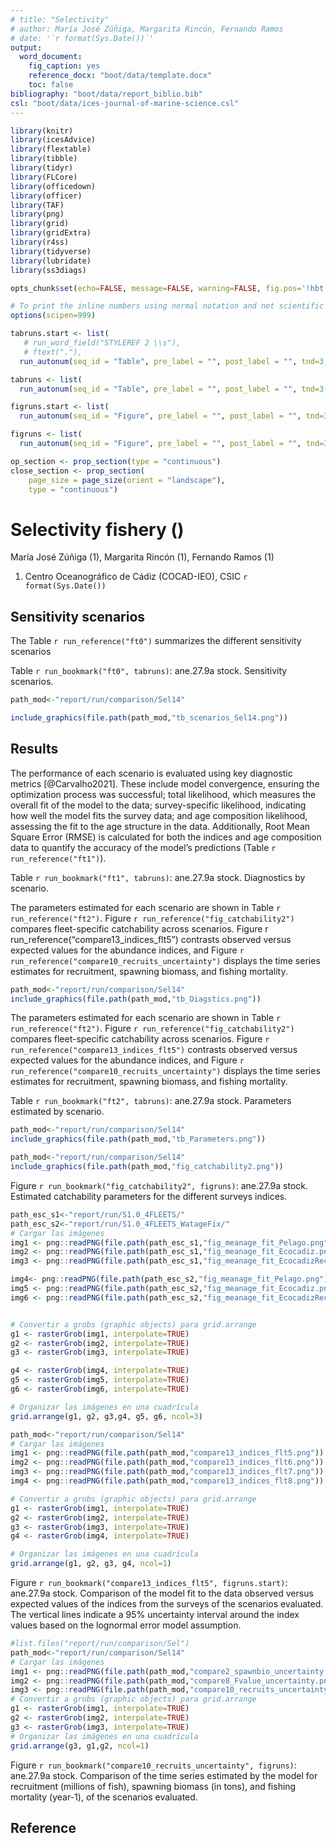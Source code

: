 ```yaml
---
# title: "Selectivity"
# author: María José Zúñiga, Margarita Rincón, Fernando Ramos 
# date: '`r format(Sys.Date())`'
output:
  word_document:
    fig_caption: yes
    reference_docx: "boot/data/template.docx"
    toc: false
bibliography: "boot/data/report_biblio.bib"
csl: "boot/data/ices-journal-of-marine-science.csl"
---
```



```r
library(knitr)
library(icesAdvice)
library(flextable)
library(tibble)
library(tidyr)
library(FLCore)
library(officedown)
library(officer)
library(TAF)
library(png)
library(grid)
library(gridExtra)
library(r4ss)
library(tidyverse)
library(lubridate)
library(ss3diags)
```


```r
opts_chunk$set(echo=FALSE, message=FALSE, warning=FALSE, fig.pos='!hbt',fig.align = 'center' )

# To print the inline numbers using normal notation and not scientific notation.
options(scipen=999)

```


```r
tabruns.start <- list(
   # run_word_field("STYLEREF 2 \\s"),
   # ftext("."),
  run_autonum(seq_id = "Table", pre_label = "", post_label = "", tnd=3, tns=".", start=1))

tabruns <- list(
  run_autonum(seq_id = "Table", pre_label = "", post_label = "", tnd=3, tns="."))

figruns.start <- list(
  run_autonum(seq_id = "Figure", pre_label = "", post_label = "", tnd=3, tns=".", start=1))

figruns <- list(
  run_autonum(seq_id = "Figure", pre_label = "", post_label = "", tnd=3, tns="."))

```

```r
op_section <- prop_section(type = "continuous")
close_section <- prop_section(
    page_size = page_size(orient = "landscape"), 
    type = "continuous")

```

# Selectivity fishery ()

María José Zúñiga (1), Margarita Rincón (1), Fernando Ramos (1) 
 
1. Centro Oceanográfico de Cádiz (COCAD-IEO), CSIC
 `r format(Sys.Date())`
 


## Sensitivity scenarios

The Table `r run_reference("ft0")` summarizes the different sensitivity scenarios 


Table `r run_bookmark("ft0", tabruns)`:  ane.27.9a stock. Sensitivity scenarios.

```r

path_mod<-"report/run/comparison/Sel14"
```


```r
include_graphics(file.path(path_mod,"tb_scenarios_Sel14.png"))
```

## Results

The performance of each scenario is evaluated using key diagnostic metrics [@Carvalho2021]. These include model convergence, ensuring the optimization process was successful; total likelihood, which measures the overall fit of the model to the data; survey-specific likelihood, indicating how well the model fits the survey data; and age composition likelihood, assessing the fit to the age structure in the data. Additionally, Root Mean Square Error (RMSE) is calculated for both the indices and age composition data to quantify the accuracy of the model’s predictions (Table `r run_reference("ft1")`).

Table `r run_bookmark("ft1", tabruns)`:  ane.27.9a stock. Diagnostics by scenario.

The parameters estimated for each scenario are shown in Table `r run_reference("ft2")`. Figure `r run_reference("fig_catchability2")` compares fleet-specific catchability across scenarios. Figure r run_reference("compare13_indices_flt5") contrasts observed versus expected values for the abundance indices, and Figure `r run_reference("compare10_recruits_uncertainty")` displays the time series estimates for recruitment, spawning biomass, and fishing mortality.


```r
path_mod<-"report/run/comparison/Sel14"
include_graphics(file.path(path_mod,"tb_Diagstics.png"))
```

The parameters estimated for each scenario are shown in Table `r run_reference("ft2")`. Figure `r run_reference("fig_catchability2")` compares fleet-specific catchability across scenarios. Figure `r run_reference("compare13_indices_flt5")` contrasts observed versus expected values for the abundance indices, and Figure `r run_reference("compare10_recruits_uncertainty")` displays the time series estimates for recruitment, spawning biomass, and fishing mortality.

Table `r run_bookmark("ft2", tabruns)`:  ane.27.9a stock. Parameters estimated by scenario.

```r
path_mod<-"report/run/comparison/Sel14"
include_graphics(file.path(path_mod,"tb_Parameters.png"))
```



```r
path_mod<-"report/run/comparison/Sel14"
include_graphics(file.path(path_mod,"fig_catchability2.png"))
```

Figure `r run_bookmark("fig_catchability2", figruns)`: ane.27.9a stock. Estimated catchability parameters for the different surveys indices.



```r
path_esc_s1<-"report/run/S1.0_4FLEETS/" 
path_esc_s2<-"report/run/S1.0_4FLEETS_WatageFix/" 
# Cargar las imágenes
img1 <- png::readPNG(file.path(path_esc_s1,"fig_meanage_fit_Pelago.png"))
img2 <- png::readPNG(file.path(path_esc_s1,"fig_meanage_fit_Ecocadiz.png"))
img3 <- png::readPNG(file.path(path_esc_s1,"fig_meanage_fit_EcocadizRecl.png"))

img4<- png::readPNG(file.path(path_esc_s2,"fig_meanage_fit_Pelago.png"))
img5 <- png::readPNG(file.path(path_esc_s2,"fig_meanage_fit_Ecocadiz.png"))
img6 <- png::readPNG(file.path(path_esc_s2,"fig_meanage_fit_EcocadizRecl.png"))


# Convertir a grobs (graphic objects) para grid.arrange
g1 <- rasterGrob(img1, interpolate=TRUE)
g2 <- rasterGrob(img2, interpolate=TRUE)
g3 <- rasterGrob(img3, interpolate=TRUE)

g4 <- rasterGrob(img4, interpolate=TRUE)
g5 <- rasterGrob(img5, interpolate=TRUE)
g6 <- rasterGrob(img6, interpolate=TRUE)

# Organizar las imágenes en una cuadrícula
grid.arrange(g1, g2, g3,g4, g5, g6, ncol=3)

```


```r

path_mod<-"report/run/comparison/Sel14"
# Cargar las imágenes
img1 <- png::readPNG(file.path(path_mod,"compare13_indices_flt5.png"))
img2 <- png::readPNG(file.path(path_mod,"compare13_indices_flt6.png"))
img3 <- png::readPNG(file.path(path_mod,"compare13_indices_flt7.png"))
img4 <- png::readPNG(file.path(path_mod,"compare13_indices_flt8.png"))

# Convertir a grobs (graphic objects) para grid.arrange
g1 <- rasterGrob(img1, interpolate=TRUE)
g2 <- rasterGrob(img2, interpolate=TRUE)
g3 <- rasterGrob(img3, interpolate=TRUE)
g4 <- rasterGrob(img4, interpolate=TRUE)

# Organizar las imágenes en una cuadrícula
grid.arrange(g1, g2, g3, g4, ncol=1)
```

Figure `r run_bookmark("compare13_indices_flt5", figruns.start)`: ane.27.9a stock. Comparison of the model fit to the data observed versus expected values  of the indices from the  surveys of the  scenarios evaluated. The vertical  lines indicate a 95% uncertainty interval around the index values based on the lognormal error model assumption. 


```r
#list.files("report/run/comparison/Sel")
path_mod<-"report/run/comparison/Sel14"
# Cargar las imágenes
img1 <- png::readPNG(file.path(path_mod,"compare2_spawnbio_uncertainty.png"))
img2 <- png::readPNG(file.path(path_mod,"compare8_Fvalue_uncertainty.png"))
img3 <- png::readPNG(file.path(path_mod,"compare10_recruits_uncertainty.png"))
# Convertir a grobs (graphic objects) para grid.arrange
g1 <- rasterGrob(img1, interpolate=TRUE)
g2 <- rasterGrob(img2, interpolate=TRUE)
g3 <- rasterGrob(img3, interpolate=TRUE)
# Organizar las imágenes en una cuadrícula
grid.arrange(g3, g1,g2, ncol=1)

```

Figure `r run_bookmark("compare10_recruits_uncertainty", figruns)`: ane.27.9a stock. Comparison of the time series estimated by the model for  recruitment (millions of fish), spawning biomass (in tons), and fishing mortality (year-1), of the  scenarios evaluated.




## Reference

